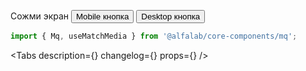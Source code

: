 



<Meta
    title='Компоненты/Mq'
    component={Mq}
/>


<!-- Canvas -->

<Story name='Mq'>
    <Space>
        <Typography.Title view='small'>
            Сожми экран
        </Typography.Title>
        <Mq query='--mobile'>
            <Button>Mobile кнопка</Button>
        </Mq>
        <Mq query='--tablet-s'>
            <Button>Desktop кнопка</Button>
        </Mq>
    </Space>
</Story>


<!-- Docs -->

<ComponentHeader
    name='Mq'
    version={version}
    package='@alfalab/core-components/mq'
/>

```jsx
import { Mq, useMatchMedia } from '@alfalab/core-components/mq';
```

<Tabs
    description={<Description />}
    changelog={<Changelog />}
    props={<Props of={MqTS} />}
/>

